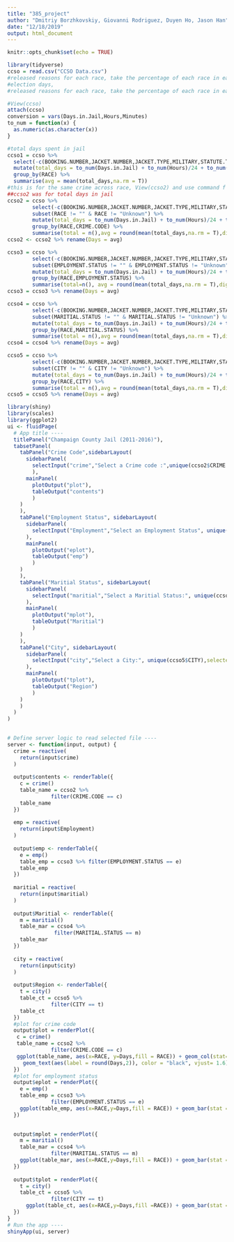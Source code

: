 ```yaml
---
title: "385_project"
author: "Dmitriy Borzhkovskiy, Giovanni Rodriguez, Duyen Ho, Jason Han"
date: "12/18/2019"
output: html_document
---
```



```r
knitr::opts_chunk$set(echo = TRUE)
```

```r
library(tidyverse)
ccso = read.csv("CCSO Data.csv")
#released reasons for each race, take the percentage of each race in each major category
#election days,
#released reasons for each race, take the percentage of each race in each major category

#View(ccso)
attach(ccso)
conversion = vars(Days.in.Jail,Hours,Minutes)
to_num = function(x) {
  as.numeric(as.character(x))
}

#total days spent in jail
ccso1 = ccso %>% 
  select(-c(BOOKING.NUMBER,JACKET.NUMBER,JACKET.TYPE,MILITARY,STATUTE.TYPE,CHARGE.STATUTE)) %>%
  mutate(total_days = to_num(Days.in.Jail) + to_num(Hours)/24 + to_num(Minutes)/1440) %>%
  group_by(RACE) %>%
  summarise(avg = mean(total_days,na.rm = T))
#this is for the same crime across race, View(ccso2) and use command f
##ccso2 was for total days in jail
ccso2 = ccso %>% 
        select(-c(BOOKING.NUMBER,JACKET.NUMBER,JACKET.TYPE,MILITARY,STATUTE.TYPE,CHARGE.STATUTE)) %>%
        subset(RACE != "" & RACE != "Unknown") %>%
        mutate(total_days = to_num(Days.in.Jail) + to_num(Hours)/24 + to_num(Minutes)/1440) %>%
        group_by(RACE,CRIME.CODE) %>%
        summarise(total = n(),avg = round(mean(total_days,na.rm = T),digits = 4)) # a min is .0007 days
ccso2 <- ccso2 %>% rename(Days = avg)

ccso3 = ccso %>% 
        select(-c(BOOKING.NUMBER,JACKET.NUMBER,JACKET.TYPE,MILITARY,STATUTE.TYPE,CHARGE.STATUTE)) %>%
        subset(EMPLOYMENT.STATUS != "" & EMPLOYMENT.STATUS != "Unknown") %>% 
        mutate(total_days = to_num(Days.in.Jail) + to_num(Hours)/24 + to_num(Minutes)/1440) %>%
        group_by(RACE,EMPLOYMENT.STATUS) %>%
        summarise(total=n(), avg = round(mean(total_days,na.rm = T),digits = 4))
ccso3 = ccso3 %>% rename(Days = avg)

ccso4 = ccso %>% 
        select(-c(BOOKING.NUMBER,JACKET.NUMBER,JACKET.TYPE,MILITARY,STATUTE.TYPE,CHARGE.STATUTE)) %>%
        subset(MARITIAL.STATUS != "" & MARITIAL.STATUS != "Unknown") %>%
        mutate(total_days = to_num(Days.in.Jail) + to_num(Hours)/24 + to_num(Minutes)/1440) %>%
        group_by(RACE,MARITIAL.STATUS) %>%
        summarise(total = n(),avg = round(mean(total_days,na.rm = T),digits = 4))  # a min is .0007 days 
ccso4 = ccso4 %>% rename(Days = avg)

ccso5 = ccso %>% 
        select(-c(BOOKING.NUMBER,JACKET.NUMBER,JACKET.TYPE,MILITARY,STATUTE.TYPE,CHARGE.STATUTE)) %>%
        subset(CITY != "" & CITY != "Unknown") %>%
        mutate(total_days = to_num(Days.in.Jail) + to_num(Hours)/24 + to_num(Minutes)/1440) %>%
        group_by(RACE,CITY) %>%
        summarise(total = n(),avg = round(mean(total_days,na.rm = T),digits = 4))  # a min is .0007 days
ccso5 = ccso5 %>% rename(Days = avg)


```


```r
library(shiny)
library(scales)
library(ggplot2)
ui <- fluidPage(
  # App title ----
  titlePanel("Champaign County Jail (2011-2016)"),
  tabsetPanel(               
    tabPanel("Crime Code",sidebarLayout(
      sidebarPanel(
        selectInput("crime","Select a Crime code :",unique(ccso2$CRIME.CODE),selected = "AGGRAVATED ASSAULT")
        ),
      mainPanel(
        plotOutput("plot"),
        tableOutput("contents")
        )
    )
    ),
    tabPanel("Employment Status", sidebarLayout(
      sidebarPanel(
        selectInput("Employment","Select an Employment Status", unique(ccso3$EMPLOYMENT.STATUS),selected = "Student")
      ),
      mainPanel(
        plotOutput("eplot"),
        tableOutput("emp")
        )
    )
    ), 
    tabPanel("Maritial Status", sidebarLayout(
      sidebarPanel(
        selectInput("maritial","Select a Maritial Status:", unique(ccso4$MARITIAL.STATUS),selected = "Single")
      ),
      mainPanel(
        plotOutput("mplot"),
        tableOutput("Maritial")
        )
    )
    ),
    tabPanel("City", sidebarLayout(
      sidebarPanel(
        selectInput("city","Select a City:", unique(ccso5$CITY),selected = "CHAMPAIGN")
      ),
      mainPanel(
        plotOutput("tplot"),
        tableOutput("Region")
        )
    )
    )
  )
)
 

# Define server logic to read selected file ----
server <- function(input, output) {
  crime = reactive(
    return(input$crime)
  )
  
  output$contents <- renderTable({
    c = crime()
    table_name = ccso2 %>% 
              filter(CRIME.CODE == c)
    table_name
  })
  
  emp = reactive(
    return(input$Employment)
  )
  
  output$emp <- renderTable({
    e = emp()
    table_emp = ccso3 %>% filter(EMPLOYMENT.STATUS == e)
    table_emp
  })
  
  maritial = reactive(
    return(input$maritial)
  )
  
  output$Maritial <- renderTable({
    m = maritial()
    table_mar = ccso4 %>% 
               filter(MARITIAL.STATUS == m)
    table_mar
  })
  
  city = reactive(
    return(input$city)
  )
  
  output$Region <- renderTable({
    t = city()
    table_ct = ccso5 %>%
              filter(CITY == t)
    table_ct
  })
  #plot for crime code
  output$plot = renderPlot({
   c = crime()
   table_name = ccso2 %>% 
              filter(CRIME.CODE == c)
   ggplot(table_name, aes(x=RACE, y=Days,fill = RACE)) + geom_col(stat="identity") +
     geom_text(aes(label = round(Days,2)), color = "black", vjust= 1.6) + scale_y_continuous(name = waiver())
  })
  #plot for employment status
  output$eplot = renderPlot({
    e = emp()
    table_emp = ccso3 %>% 
              filter(EMPLOYMENT.STATUS == e)
    ggplot(table_emp, aes(x=RACE,y=Days,fill = RACE)) + geom_bar(stat = "identity") 
  })
  

  output$mplot = renderPlot({
    m = maritial()
    table_mar = ccso4 %>% 
              filter(MARITIAL.STATUS == m)
    ggplot(table_mar, aes(x=RACE,y=Days,fill = RACE)) + geom_bar(stat = "identity") 
  })
  
  output$tplot = renderPlot({
    t = city()
    table_ct = ccso5 %>%
              filter(CITY == t)
      ggplot(table_ct, aes(x=RACE,y=Days,fill =RACE)) + geom_bar(stat = "identity")
  })
}
# Run the app ----
shinyApp(ui, server)
```


